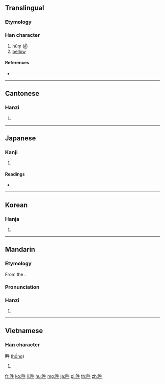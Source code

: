 ==Translingual==

===Etymology===
{{rfe|lang=mul}}

===Han character===
{{Han char|rn=30|rad=口|as=04|sn=7|four=6500<sub>0</sub>|canj=口竹手 (RHQ)|ids=⿰[[口]][[牛]]}}

# hūṃ ([[हूँ]])
# [[bellow]]

====References====
* {{Han ref|kx=0180.020|dkj=03378|dj=0398.010|hdz=10589.060|uh=543D|ud=21565|bh=CAA1|bd=51873}}

----

==Cantonese==

===Hanzi===
{{yue-hanzi|jyut=hung1|y=hung1}}

# {{defn|lang=yue|sort=口04}}

----

==Japanese==

===Kanji===
{{ja-kanji|grade=|rs=口04}}

# {{defn|lang=ja|sort=口04}}

====Readings====
* {{ja-readings|on=[[いん]] (in), [[ごう]] (gō), [[うん]] (un)|kun=[[ほえる]] (hoeru)}}

----

==Korean==

===Hanja===
{{ko-hanja|hangeul=[[후]], [[음]], [[우]]|rv=hu, eum, u|mr=hu, ŭm, u}}

# {{defn|lang=ko|sort=口04}}

----

==Mandarin==

===Etymology===
From the {{etyl|sa|cmn}} {{term|हूँ|tr=hūṃ|lang=sa}}.

===Pronunciation===
{{Pinyin-IPA|hōng}}
{{Pinyin-IPA|ōu}}
{{Pinyin-IPA|óu}}
{{Pinyin-IPA|hǒu}}

===Hanzi===
{{cmn-hanzi|pin=[[hōng]] ([[hong1]]), [[ōu]] ([[ou1]]), [[óu]] ([[ou2]]), [[hǒu]] ([[hou3]])|wg=hong<sup>1</sup>, ou<sup>1</sup>, ou<sup>2</sup>, hou<sup>3</sup>}}

# {{defn|lang=cmn|sort=口04}}

----

==Vietnamese==

===Han character===
'''吽''' ([[hồng]])<!--vi:Wiktionary also gives ẩu, hống, ngâu, and oanh; are these all valid readings?-->

# {{defn|lang=vi|sort=口04}}

[[fr:吽]]
[[ko:吽]]
[[li:吽]]
[[hu:吽]]
[[mg:吽]]
[[ja:吽]]
[[pl:吽]]
[[th:吽]]
[[zh:吽]]